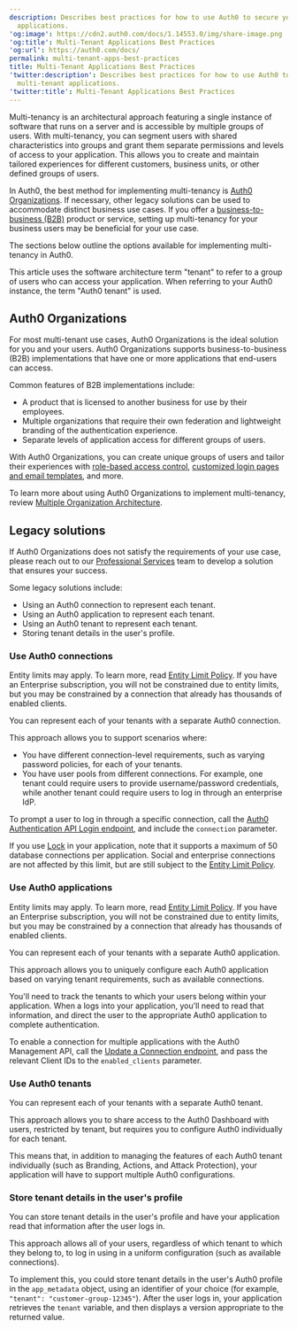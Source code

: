 ```yaml
---
description: Describes best practices for how to use Auth0 to secure your multi-tenant
  applications.
'og:image': https://cdn2.auth0.com/docs/1.14553.0/img/share-image.png
'og:title': Multi-Tenant Applications Best Practices
'og:url': https://auth0.com/docs/
permalink: multi-tenant-apps-best-practices
title: Multi-Tenant Applications Best Practices
'twitter:description': Describes best practices for how to use Auth0 to secure your
  multi-tenant applications.
'twitter:title': Multi-Tenant Applications Best Practices
---
```

Multi-tenancy is an architectural approach featuring a single instance of software that runs on a server and is accessible by multiple groups of users. With multi-tenancy, you can segment users with shared characteristics into groups and grant them separate permissions and levels of access to your application. This allows you to create and maintain tailored experiences for different customers, business units, or other defined groups of users.

In Auth0, the best method for implementing multi-tenancy is [Auth0 Organizations](/docs/manage-users/organizations/organizations-overview). If necessary, other legacy solutions can be used to accommodate distinct business use cases. If you offer a [business-to-business (B2B)](/docs/get-started/architecture-scenarios/business-to-business) product or service, setting up multi-tenancy for your business users may be beneficial for your use case.

The sections below outline the options available for implementing multi-tenancy in Auth0.

<Warning>

This article uses the software architecture term "tenant" to refer to a group of users who can access your application. When referring to your Auth0 instance, the term "Auth0 tenant" is used.

</Warning>

## Auth0 Organizations

For most multi-tenant use cases, Auth0 Organizations is the ideal solution for you and your users. Auth0 Organizations supports business-to-business (B2B) implementations that have one or more applications that end-users can access.

Common features of B2B implementations include:

* A product that is licensed to another business for use by their employees.
* Multiple organizations that require their own federation and lightweight branding of the authentication experience.
* Separate levels of application access for different groups of users.

With Auth0 Organizations, you can create unique groups of users and tailor their experiences with [role-based access control](/docs/manage-users/access-control/rbac), [customized login pages and email templates](/docs/manage-users/organizations/create-first-organization#customize-prompts-and-email-templates), and more.

To learn more about using Auth0 Organizations to implement multi-tenancy, review [Multiple Organization Architecture](/docs/get-started/architecture-scenarios/multiple-organization-architecture).

## Legacy solutions

If Auth0 Organizations does not satisfy the requirements of your use case, please reach out to our [Professional Services](/docs/get-started/professional-services) team to develop a solution that ensures your success.

Some legacy solutions include:

* Using an Auth0 connection to represent each tenant.
* Using an Auth0 application to represent each tenant.
* Using an Auth0 tenant to represent each tenant.
* Storing tenant details in the user's profile.

### Use Auth0 connections

<Callout icon="file-lines" color="#0EA5E9" iconType="regular">

Entity limits may apply. To learn more, read [Entity Limit Policy](/docs/troubleshoot/customer-support/operational-policies/entity-limit-policy). If you have an Enterprise subscription, you will not be constrained due to entity limits, but you may be constrained by a connection that already has thousands of enabled clients.

</Callout>

You can represent each of your tenants with a separate Auth0 connection.

This approach allows you to support scenarios where:

* You have different connection-level requirements, such as varying password policies, for each of your tenants.
* You have user pools from different connections. For example, one tenant could require users to provide username/password credentials, while another tenant could require users to log in through an enterprise <Tooltip tip="Identity Provider (IdP): Service that stores and manages digital identities." cta="View Glossary" href="/docs/glossary?term=IdP">IdP</Tooltip>.

To prompt a user to log in through a specific connection, call the [Auth0 Authentication API Login endpoint](https://auth0.com/docs/api/authentication#login), and include the `connection` parameter.

<Warning>

If you use [Lock](/docs/libraries#lock) in your application, note that it supports a maximum of 50 database connections per application. Social and enterprise connections are not affected by this limit, but are still subject to the [Entity Limit Policy](/docs/troubleshoot/customer-support/operational-policies/entity-limit-policy).

</Warning>

### Use Auth0 applications

<Callout icon="file-lines" color="#0EA5E9" iconType="regular">

Entity limits may apply. To learn more, read [Entity Limit Policy](/docs/troubleshoot/customer-support/operational-policies/entity-limit-policy). If you have an Enterprise subscription, you will not be constrained due to entity limits, but you may be constrained by a connection that already has thousands of enabled clients.

</Callout>

You can represent each of your tenants with a separate Auth0 application.

This approach allows you to uniquely configure each Auth0 application based on varying tenant requirements, such as available connections.

You'll need to track the tenants to which your users belong within your application. When a logs into your application, you'll need to read that information, and direct the user to the appropriate Auth0 application to complete authentication.

To enable a connection for multiple applications with the Auth0 <Tooltip tip="Management API: A product to allow customers to perform administrative tasks." cta="View Glossary" href="/docs/glossary?term=Management+API">Management API</Tooltip>, call the [Update a Connection endpoint](https://auth0.com/docs/api/management/v2/#!/Connections/patch_connections_by_id), and pass the relevant <Tooltip tip="Client ID: Identification value given to your registered resource from Auth0." cta="View Glossary" href="/docs/glossary?term=Client+IDs">Client IDs</Tooltip> to the `enabled_clients` parameter.

### Use Auth0 tenants

You can represent each of your tenants with a separate Auth0 tenant.

This approach allows you to share access to the <Tooltip tip="Auth0 Dashboard: Auth0's main product to configure your services." cta="View Glossary" href="/docs/glossary?term=Auth0+Dashboard">Auth0 Dashboard</Tooltip> with users, restricted by tenant, but requires you to configure Auth0 individually for each tenant.

This means that, in addition to managing the features of each Auth0 tenant individually (such as Branding, Actions, and <Tooltip tip="Attack Protection: Features that Auth0 provides to detect and mitigate attacks, including brute-force protection, suspicious IP throttling, breached password detection, bot detection, and adaptive multi-factor authentication." cta="View Glossary" href="/docs/glossary?term=Attack+Protection">Attack Protection</Tooltip>), your application will have to support multiple Auth0 configurations.

### Store tenant details in the user's profile

You can store tenant details in the user's profile and have your application read that information after the user logs in.

This approach allows all of your users, regardless of which tenant to which they belong to, to log in using in a uniform configuration (such as available connections).

To implement this, you could store tenant details in the user's Auth0 profile in the `app_metadata` object, using an identifier of your choice (for example, `"tenant": "customer-group-12345"`). After the user logs in, your application retrieves the `tenant` variable, and then displays a version appropriate to the returned value.